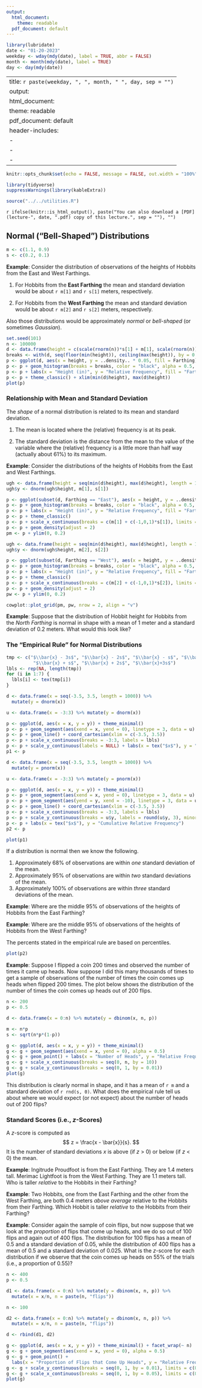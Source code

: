 ```yaml
---
output:
  html_document: 
    theme: readable
  pdf_document: default
---
```


```r
library(lubridate)
date <- "01-20-2023"
weekday <- wday(mdy(date), label = TRUE, abbr = FALSE)
month <- month(mdy(date), label = TRUE)
day <- day(mdy(date))
```

---
title: `r paste(weekday, ", ", month, " ", day, sep = "")`
output:
  html_document: 
    theme: readable
  pdf_document: default
header-includes:
  - \usepackage{float}
  - \usepackage{booktabs}
  - \usepackage{array}
---

```r
knitr::opts_chunk$set(echo = FALSE, message = FALSE, out.width = "100%", fig.align = "center", cache = FALSE, dev = ifelse(knitr::is_html_output(), "png", "pdf"))
```

```r
library(tidyverse)
suppressWarnings(library(kableExtra))
```

```r
source("../../utilities.R")
```

`r ifelse(knitr::is_html_output(), paste("You can also download a [PDF](lecture-", date, ".pdf) copy of this lecture.", sep = ""), "")`

## Normal ("Bell-Shaped") Distributions

```r
m <- c(1.1, 0.9)
s <- c(0.2, 0.1)
```

**Example**: Consider the distribution of observations of the heights of Hobbits from the East and West Farthings.

1. For Hobbits from the **East Farthing** the mean and standard deviation would be about `r m[1]` and `r s[1]` meters, respectively.

2. For Hobbits from the **West Farthing** the mean and standard deviation would be about `r m[2]` and `r s[2]` meters, respectively.

Also those distributions would be approximately *normal* or *bell-shaped* (or sometimes *Gaussian*). 

```r
set.seed(101)
n <- 100000
d <- data.frame(height = c(scale(rnorm(n))*s[1] + m[1], scale(rnorm(n))*s[2] + m[2]), Farthing = rep(c("East","West"), each = n))
breaks <- with(d, seq(floor(min(height)), ceiling(max(height)), by = 0.05))
p <- ggplot(d, aes(x = height, y = ..density.. * 0.05, fill = Farthing))
p <- p + geom_histogram(breaks = breaks, color = "black", alpha = 0.5, position = "identity")
p <- p + labs(x = "Height (in)", y = "Relative Frequency", fill = "Farthing")
p <- p + theme_classic() + xlim(min(d$height), max(d$height))
plot(p)
```

\pagebreak

### Relationship with Mean and Standard Deviation

The *shape* of a normal distribution is related to its mean and standard deviation. 

1. The mean is located where the (relative) frequency is at its peak.

0. The standard deviation is the distance from the mean to the value of the variable where the (relative) frequency is a little more than half way (actually about 61%) to its maximum.

**Example**: Consider the distributions of the heights of Hobbits from the East and West Farthings.
```r
ugh <- data.frame(height = seq(min(d$height), max(d$height), length = 1000))
ugh$y <- dnorm(ugh$height, m[1], s[1])

p <- ggplot(subset(d, Farthing == "East"), aes(x = height, y = ..density.. * 0.05))
p <- p + geom_histogram(breaks = breaks, color = "black", alpha = 0.5, position = "identity", fill = "#F8766D")
p <- p + labs(x = "Height (in)", y = "Relative Frequency", fill = "Farthing")
p <- p + theme_classic()
p <- p + scale_x_continuous(breaks = c(m[1] + c(-1,0,1)*s[1]), limits = c(min(d$height), max(d$height)))
p <- p + geom_density(adjust = 2)
pm <- p + ylim(0, 0.2)

ugh <- data.frame(height = seq(min(d$height), max(d$height), length = 1000))
ugh$y <- dnorm(ugh$height, m[2], s[2])

p <- ggplot(subset(d, Farthing == "West"), aes(x = height, y = ..density.. * 0.05))
p <- p + geom_histogram(breaks = breaks, color = "black", alpha = 0.5, position = "identity", fill = "#00BFC4")
p <- p + labs(x = "Height (in)", y = "Relative Frequency", fill = "Farthing")
p <- p + theme_classic()
p <- p + scale_x_continuous(breaks = c(m[2] + c(-1,0,1)*s[2]), limits = c(min(d$height), max(d$height)))
p <- p + geom_density(adjust = 2)
pw <- p + ylim(0, 0.2)

cowplot::plot_grid(pm, pw, nrow = 2, align = "v")
```

**Example**: Suppose that the distribution of Hobbit height for Hobbits from the *North Farthing* is normal in shape with a mean of 1 meter and a standard deviation of 0.2 meters. What would this look like?

\vspace{3cm}

\pagebreak

### The "Empirical Rule" for Normal Distributions

```r
tmp <- c("$\\bar{x} - 3s$", "$\\bar{x} - 2s$", "$\\bar{x} - s$", "$\\bar{x}$", 
          "$\\bar{x} + s$", "$\\bar{x} + 2s$", "$\\bar{x}+3s$")
lbls <- rep(NA, length(tmp))
for (i in 1:7) {
  lbls[i] <- tex(tmp[i])
}

d <- data.frame(x = seq(-3.5, 3.5, length = 1000)) %>% 
  mutate(y = dnorm(x))

u <- data.frame(x = -3:3) %>% mutate(y = dnorm(x))

p <- ggplot(d, aes(x = x, y = y)) + theme_minimal()
p <- p + geom_segment(aes(xend = x, yend = 0), linetype = 3, data = u)
p <- p + geom_line() + coord_cartesian(xlim = c(-3.5, 3.5))
p <- p + scale_x_continuous(breaks = -3:3, labels = lbls)
p <- p + scale_y_continuous(labels = NULL) + labs(x = tex("$x$"), y = "Relative Frequency")
p1 <- p

d <- data.frame(x = seq(-3.5, 3.5, length = 1000)) %>% 
  mutate(y = pnorm(x))

u <- data.frame(x = -3:3) %>% mutate(y = pnorm(x))

p <- ggplot(d, aes(x = x, y = y)) + theme_minimal()
p <- p + geom_segment(aes(xend = x, yend = 0), linetype = 3, data = u)
p <- p + geom_segment(aes(yend = y, xend = -10), linetype = 3, data = u)
p <- p + geom_line() + coord_cartesian(xlim = c(-3.5, 3.5))
p <- p + scale_x_continuous(breaks = -3:3, labels = lbls)
p <- p + scale_y_continuous(breaks = u$y, labels = round(u$y, 3), minor_breaks = NULL)
p <- p + labs(x = tex("$x$"), y = "Cumulative Relative Frequency")
p2 <- p
```

```r
plot(p1)
```

If a distribution is normal then we know the following.

1. Approximately 68% of observations are within *one* standard deviation of the mean.
2. Approximately 95% of observations are within *two* standard deviations of the mean.
3. Approximately 100% of observations are within *three* standard deviations of the mean.

**Example**: Where are the middle 95% of observations of the heights of Hobbits from the East Farthing?

\vspace{2cm}

**Example**: Where are the middle 95% of observations of the heights of Hobbits from the West Farthing?

\vspace{2cm}

\pagebreak

The percents stated in the empirical rule are based on percentiles.
```r
plot(p2)
```

\pagebreak

**Example**: Suppose I flipped a coin 200 times and observed the number of times it came up heads. Now suppose I did this many thousands of times to get a sample of observations of the number of times the coin comes up heads when flipped 200 times. The plot below shows the distribution of the number of times the coin comes up heads out of 200 flips.
```r
n <- 200
p <- 0.5

d <- data.frame(x = 0:n) %>% mutate(y = dbinom(x, n, p))

m <- n*p
s <- sqrt(n*p*(1-p))

g <- ggplot(d, aes(x = x, y = y)) + theme_minimal()
g <- g + geom_segment(aes(xend = x, yend = 0), alpha = 0.5)
g <- g + geom_point() + labs(x = "Number of Heads", y = "Relative Frequency")
g <- g + scale_x_continuous(breaks = seq(0, n, by = 10))
g <- g + scale_y_continuous(breaks = seq(0, 1, by = 0.01))
plot(g)
```
This distribution is clearly normal in shape, and it has a mean of `r m` and a standard deviation of `r rnd(s, 0)`. What does the empirical rule tell us about where we would expect (or not expect) about the number of heads out of 200 flips?

\pagebreak

### Standard Scores (i.e., *z*-Scores)

A $z$-score is computed as 
$$
  z = \frac{x - \bar{x}}{s}.
$$
It is the number of standard deviations $x$ is above (if $z$ > 0) or below (if $z$ < 0) the mean.

**Example**: Ingitrude Proudfoot is from the East Farthing. They are 1.4 meters tall. Merimac Lightfoot is from the West Farthing. They are 1.1 meters tall. Who is taller *relative* to the Hobbits in their Farthing?

\vspace{3cm}

**Example**: Two Hobbits, one from the East Farthing and the other from the West Farthing, are both 0.4 meters *above average* relative to the Hobbits from their Farthing. Which Hobbit is taller *relative* to the Hobbits from their Farthing?

\vspace{3cm}

**Example**: Consider again the sample of coin flips, but now suppose that we look at the *proportion* of flips that come up heads, and we do so out of 100 flips and again out of 400 flips. The distribution for 100 flips has a mean of 0.5 and a standard deviation of 0.05, while the distribution of 400 flips has a mean of 0.5 and a standard deviation of 0.025. What is the $z$-score for each distribution if we observe that the coin comes up heads on 55% of the trials (i.e., a proportion of 0.55)?

```r
n <- 400
p <- 0.5

d1 <- data.frame(x = 0:n) %>% mutate(y = dbinom(x, n, p)) %>% 
  mutate(x = x/n, n = paste(n, "flips"))

n <- 100

d2 <- data.frame(x = 0:n) %>% mutate(y = dbinom(x, n, p)) %>% 
  mutate(x = x/n, n = paste(n, "flips"))

d <- rbind(d1, d2)

g <- ggplot(d, aes(x = x, y = y)) + theme_minimal() + facet_wrap(~ n)
g <- g + geom_segment(aes(xend = x, yend = 0), alpha = 0.5)
g <- g + geom_point() + 
  labs(x = "Proportion of Flips that Come Up Heads", y = "Relative Frequency", color = "Flips")
g <- g + scale_y_continuous(breaks = seq(0, 1, by = 0.01), limits = c(0, 0.08))
g <- g + scale_x_continuous(breaks = seq(0, 1, by = 0.05), limits = c(0.35, 0.65))
plot(g)
```

